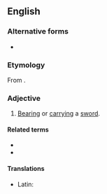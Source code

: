 ==English==

===Alternative forms===
* {{l|en|sword-bearing}}

===Etymology===
From {{compound|sword|bearing|lang=en}}.

===Adjective===
{{en-adj|-}}

# [[bearing|Bearing]] or [[carrying]] a [[sword]].

====Related terms====
* {{l|en|swordbearer}}
* {{l|en|sword-bearer}}

====Translations====
{{trans-top|carrying a sword}}
* Latin: {{t|la|ensifer}}
{{trans-mid}}
{{trans-bottom}}